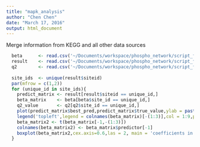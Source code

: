 ```yaml
---
title: "mapk_analysis"
author: "Chen Chen"
date: "March 17, 2016"
output: html_document
---
```


Merge information from KEGG and all other data sources

```r
  beta      <- read.csv('~/Documents/workspace/phospho_network/script_files/analysis_results/mapk/beta_matrix.csv',as.is = T)
  result    <- read.csv('~/Documents/workspace/phospho_network/script_files/analysis_results/mapk/result_matrix.csv',as.is = T)
  q2        <- read.csv('~/Documents/workspace/phospho_network/script_files/analysis_results/mapk/outer_q2.csv',as.is = T)
  
  site_ids  <- unique(result$siteid)
  par(mfrow = c(1,2))
  for (unique_id in site_ids){
    predict_matrix <- result[result$siteid == unique_id,]
    beta_matrix    <- beta[beta$site_id == unique_id,]
    q2_value       <- q2[q2$site_id == unique_id,]
    plot(predict_matrix$best_pred,predict_matrix$true_value,ylab = paste('Prediction Q2=',round(q2_value$outer_q2,4)),xlab = 'True value',main = paste('Inner fit for ',q2_value$gene,unique_id),col=1:9)
    legend('topleft',legend = colnames(beta_matrix)[-(1:3)],col = 1:9,pch = 'o',box.lty = 0,cex = 0.7)
    beta_matrix2 <- t(beta_matrix[-1,-(1:3)])
    colnames(beta_matrix2) <- beta_matrix$predictor[-1]
    boxplot(beta_matrix2,cex.axis=0.6,las = 2, main = 'coefficients in CV')
  }

```

